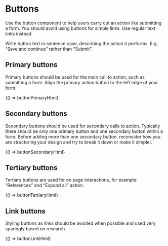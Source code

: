 
<Meta title="Components/Buttons" />

# Buttons

Use the button component to help users carry out an action like submitting a form. You should avoid using buttons for simple links. Use regular text links instead.

Write button text in sentence case, describing the action it performs. E.g. “Save and continue” rather than “Submit”.

## Primary buttons

Primary buttons should be used for the main call to action, such as submitting a form. Align the primary action button to the left edge of your form.


<Preview>
  <Story
    name="Primary"
    parameters={{ docs: { source: { code: buttonPrimaryHtml } } }}
  >
    {() => buttonPrimaryHtml}
  </Story>
</Preview>

## Secondary buttons

Secondary buttons should be used for secondary calls to action. Typically there should be only one primary button and one secondary button within a form. Before adding more than one secondary button, reconsider how you are structuring your design and try to break it down or make it simpler.

<Preview>
  <Story
    name="Secondary"
    parameters={{ docs: { source: { code: buttonSecondaryHtml } } }}
  >
    {() => buttonSecondaryHtml}
  </Story>
</Preview>

## Tertiary buttons

Tertiary buttons are used for on page interactions, for example: “References” and “Expand all” action.

<Preview>
  <Story
    name="Tertiary"
    parameters={{ docs: { source: { code: buttonTertiaryHtml } } }}
  >
    {() => buttonTertiaryHtml}
  </Story>
</Preview>

## Link buttons

Styling buttons as links should be avoided when possible and used very sparingly based on research.

<Preview>
  <Story
    name="Link"
    parameters={{ docs: { source: { code: buttonLinkHtml } } }}
  >
    {() => buttonLinkHtml}
  </Story>
</Preview>
